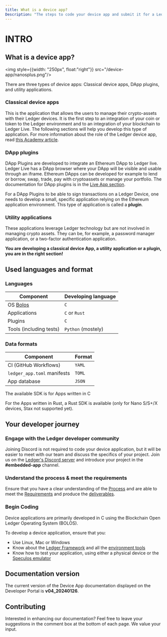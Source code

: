 ```yaml
---
title: What is a device app?
Description: "The steps to code your device app and submit it for a Ledger Live integration." 
---
```



# INTRO

## What is a device app?

<img style={{width: "250px", float:"right"}} src="/device-app/nanosplus.png"/>

There are three types of device apps: Classical device apps, DApp plugins, and utility applications.

### Classical device apps

This is the application that allows the users to manage their crypto-assets with their Ledger devices. It is the first step to an integration of your coin or token to the Ledger environment and to an integration of your blockchain to Ledger Live. The following sections will help you develop this type of application. For more information about the role of the Ledger device app, read [this Academy article](https://www.ledger.com/academy/hardwarewallet/what-are-ledger-applications-and-why-do-i-need-them).

### DApp plugins

DApp Plugins are developed to integrate an Ethereum DApp to Ledger live. Ledger Live has a DApp browser where your DApp will be visible and usable through an iframe. Ethereum DApps can be developed for example to lend or borrow, swap, trade, pay with cryptoassets or manage your portfolio. The documentation for DApp plugins is in the [Live App section](../../../docs/discover).

For a DApp Plugins to be able to sign transactions on a Ledger Device, one needs to develop a small, specific application relying on the Ethereum application environment. This type of application is called a **plugin**.

### Utility applications

These applications leverage Ledger technology but are not involved in managing crypto assets. They can be, for example, a password manager application, or a two-factor authentication application.

**You are developing a classical device App, a utility application or a plugin, you are in the right section!**

## Used languages and format


### Languages

| Component               | Developing language |
| ----------------------- | ------------------- |
| OS [Bolos](./architecture/bolos)    | `C`                 |
| Applications            | `C` or `Rust`       |
| Plugins                 | `C`                 |
| Tools (including tests) | `Python` (mostely)  |


### Data formats

| Component                   | Format   |
| --------------------------- | -------- |
| CI (GitHub Workflows)       | `YAML`   |
| `ledger_app.toml` manifests | `TOML`   |
| App database                | `JSON`   |

The available SDK is for Apps written in C

For the Apps written in Rust, a Rust SDK is available (only for Nano S/S+/X devices, Stax not supported yet).

## Your developer journey

### Engage with the Ledger developer community

Joining Discord is not required to code your device application, but it will be easier to meet with our team and discuss the specifics of your project. Join us on the [Ledger's Discord server](https://developers.ledger.com/discord/) and introduce your project in the **#embedded-app** channel.

### Understand the process & meet the requirements

Ensure that you have a clear understanding of the [Process](./deliver/process) and are able to meet the [Requirements](./develop/requirements) and produce the [deliverables](./deliver/deliverables).

### Begin Coding

Device applications are primarily developed in C using the Blockchain Open Ledger Operating System (BOLOS).

To develop a device application, ensure that you:
- Use Linux, Mac or Windows
- Know about the [Ledger Framework](./develop/quickstart) and all the [environment tools](./develop/tools)
- Know how to test your application, using either a physical device or the [Speculos emulator](./develop/tools#speculos)


## Documentation version

The current version of the Device App documentation displayed on the Developer Portal is **v04_20240126**.


## Contributing

Interested in enhancing our documentation? Feel free to leave your suggestions in the comment box at the bottom of each page. We value your input.
